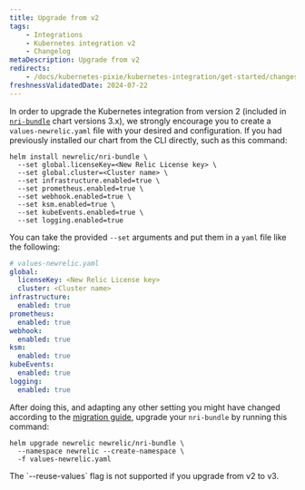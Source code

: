 ```yaml
---
title: Upgrade from v2
tags:
    - Integrations
    - Kubernetes integration v2
    - Changelog
metaDescription: Upgrade from v2
redirects:
    - /docs/kubernetes-pixie/kubernetes-integration/get-started/changes-since-v3
freshnessValidatedDate: 2024-07-22
---
```


In order to upgrade the Kubernetes integration from version 2 (included in [`nri-bundle`](https://github.com/newrelic/helm-charts/tree/master/charts/nri-bundle) chart versions 3.x), we strongly encourage you to create a `values-newrelic.yaml` file with your desired <InlinePopover type="licenseKey" /> and configuration. If you had previously installed our chart from the CLI directly, such as this command:

```shell
helm install newrelic/nri-bundle \
  --set global.licenseKey=<New Relic License key> \
  --set global.cluster=<Cluster name> \
  --set infrastructure.enabled=true \
  --set prometheus.enabled=true \
  --set webhook.enabled=true \
  --set ksm.enabled=true \
  --set kubeEvents.enabled=true \
  --set logging.enabled=true
```

You can take the provided `--set` arguments and put them in a `yaml` file like the following:

```yaml
# values-newrelic.yaml
global:
  licenseKey: <New Relic License key>
  cluster: <Cluster name>
infrastructure:
  enabled: true
prometheus:
  enabled: true
webhook:
  enabled: true
ksm:
  enabled: true
kubeEvents:
  enabled: true
logging:
  enabled: true
```

After doing this, and adapting any other setting you might have changed according to the [migration guide](/docs/kubernetes-pixie/kubernetes-integration/advanced-configuration/k8s-version2/changes-since-v3/#migration-guide), upgrade your `nri-bundle` by running this command:

```shell
helm upgrade newrelic newrelic/nri-bundle \
  --namespace newrelic --create-namespace \
  -f values-newrelic.yaml
```

<Callout variant="important">
    The `--reuse-values` flag is not supported if you upgrade from v2 to v3.
</Callout>
